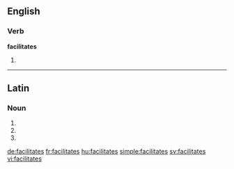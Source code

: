==English==

===Verb===
'''facilitates'''

# {{third-person singular of|facilitate}}

----

==Latin==

===Noun===
{{la-noun-form|facilitātēs}}

# {{inflection of|facilitas|facilitās|nom|p|lang=la}}
# {{inflection of|facilitas|facilitās|acc|p|lang=la}}
# {{inflection of|facilitas|facilitās|voc|p|lang=la}}
{{count page|[[Wiktionary:Page count]]}}

[[de:facilitates]]
[[fr:facilitates]]
[[hu:facilitates]]
[[simple:facilitates]]
[[sv:facilitates]]
[[vi:facilitates]]